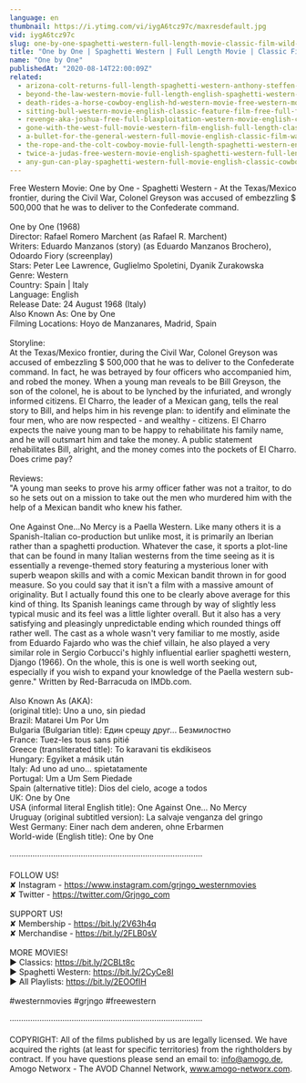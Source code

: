 ```yaml
---
language: en
thumbnail: https://i.ytimg.com/vi/iygA6tcz97c/maxresdefault.jpg
vid: iygA6tcz97c
slug: one-by-one-spaghetti-western-full-length-movie-classic-film-wild-west-cowboys
title: "One by One | Spaghetti Western | Full Length Movie | Classic Film | Wild West | Cowboys"
name: "One by One"
publishedAt: "2020-08-14T22:00:09Z"
related:
  - arizona-colt-returns-full-length-spaghetti-western-anthony-steffen-cowboy-film-1970
  - beyond-the-law-western-movie-full-length-english-spaghetti-western-full-free-youtube-movies
  - death-rides-a-horse-cowboy-english-hd-western-movie-free-western-movies
  - sitting-bull-western-movie-english-classic-feature-film-free-full-flick-free-western-movies
  - revenge-aka-joshua-free-full-blaxploitation-western-movie-english-classic-feature-film
  - gone-with-the-west-full-movie-western-film-english-full-length-classic-movie-watchfree
  - a-bullet-for-the-general-western-full-movie-english-classic-film-watchfree-cowboyfilm
  - the-rope-and-the-colt-cowboy-movie-full-length-spaghetti-western-english-free-full-westerns
  - twice-a-judas-free-western-movie-english-spaghetti-western-full-length
  - any-gun-can-play-spaghetti-western-full-movie-english-classic-cowboy-film-free-full-westerns
---
```


Free Western Movie: One by One - Spaghetti Western - At the Texas/Mexico frontier, during the Civil War, Colonel Greyson was accused of embezzling $ 500,000 that he was to deliver to the Confederate command.<br />
<br />
One by One (1968)<br />
Director: Rafael Romero Marchent (as Rafael R. Marchent)<br />
Writers: Eduardo Manzanos (story) (as Eduardo Manzanos Brochero), Odoardo Fiory (screenplay)<br />
Stars: Peter Lee Lawrence, Guglielmo Spoletini, Dyanik Zurakowska <br />
Genre: Western <br />
Country: Spain | Italy<br />
Language: English<br />
Release Date: 24 August 1968 (Italy) <br />
Also Known As: One by One <br />
Filming Locations: Hoyo de Manzanares, Madrid, Spain <br />
<br />
Storyline:<br />
At the Texas/Mexico frontier, during the Civil War, Colonel Greyson was accused of embezzling $ 500,000 that he was to deliver to the Confederate command. In fact, he was betrayed by four officers who accompanied him, and robed the money. When a young man reveals to be Bill Greyson, the son of the colonel, he is about to be lynched by the infuriated, and wrongly informed citizens. El Charro, the leader of a Mexican gang, tells the real story to Bill, and helps him in his revenge plan: to identify and eliminate the four men, who are now respected - and wealthy - citizens. El Charro expects the naive young man to be happy to rehabilitate his family name, and he will outsmart him and take the money. A public statement rehabilitates Bill, alright, and the money comes into the pockets of El Charro. Does crime pay?<br />
<br />
Reviews:<br />
"A young man seeks to prove his army officer father was not a traitor, to do so he sets out on a mission to take out the men who murdered him with the help of a Mexican bandit who knew his father.<br />
<br />
One Against One...No Mercy is a Paella Western. Like many others it is a Spanish-Italian co-production but unlike most, it is primarily an Iberian rather than a spaghetti production. Whatever the case, it sports a plot-line that can be found in many Italian westerns from the time seeing as it is essentially a revenge-themed story featuring a mysterious loner with superb weapon skills and with a comic Mexican bandit thrown in for good measure. So you could say that it isn't a film with a massive amount of originality. But I actually found this one to be clearly above average for this kind of thing. Its Spanish leanings came through by way of slightly less typical music and its feel was a little lighter overall. But it also has a very satisfying and pleasingly unpredictable ending which rounded things off rather well. The cast as a whole wasn't very familiar to me mostly, aside from Eduardo Fajardo who was the chief villain, he also played a very similar role in Sergio Corbucci's highly influential earlier spaghetti western, Django (1966). On the whole, this is one is well worth seeking out, especially if you wish to expand your knowledge of the Paella western sub-genre." Written by Red-Barracuda on IMDb.com.<br />
<br />
Also Known As (AKA):<br />
(original title): Uno a uno, sin piedad<br />
Brazil: Matarei Um Por Um<br />
Bulgaria (Bulgarian title): Един срещу друг... Безмилостно<br />
France: Tuez-les tous sans pitié<br />
Greece (transliterated title): To karavani tis ekdikiseos<br />
Hungary: Egyiket a másik után<br />
Italy: Ad uno ad uno... spietatamente<br />
Portugal: Um a Um Sem Piedade<br />
Spain (alternative title): Dios del cielo, acoge a todos<br />
UK: One by One<br />
USA (informal literal English title): One Against One... No Mercy<br />
Uruguay (original subtitled version): La salvaje venganza del gringo<br />
West Germany: Einer nach dem anderen, ohne Erbarmen<br />
World-wide (English title): One by One<br />
<br />
····················································································<br />
<br />
FOLLOW US!<br />
✘ Instagram - https://www.instagram.com/grjngo_westernmovies<br />
✘ Twitter - https://twitter.com/Grjngo_com<br />
<br />
SUPPORT US!<br />
✘ Membership - https://bit.ly/2V63h4q<br />
✘ Merchandise - https://bit.ly/2FLB0sV<br />
<br />
MORE MOVIES! <br />
► Classics: https://bit.ly/2CBLt8c <br />
► Spaghetti Western: https://bit.ly/2CyCe8I <br />
► All Playlists: https://bit.ly/2EOOfIH <br />
<br />
#westernmovies #grjngo #freewestern<br />
<br />
····················································································<br />
<br />
COPYRIGHT: All of the films published by us are legally licensed. We have acquired the rights (at least for specific territories) from the rightholders by contract. If you have questions please send an email to: info@amogo.de, Amogo Networx - The AVOD Channel Network, www.amogo-networx.com.